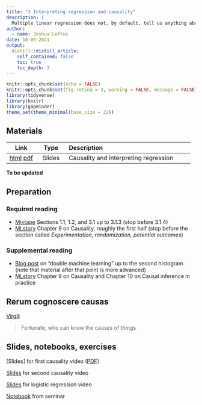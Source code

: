 ```yaml
---
title: "3 Interpreting regression and causality"
description: |
  Multiple linear regression does not, by default, tell us anything about causality. But with the right data and careful interpretation we might be able to learn some causal relationships.
author:
  - name: Joshua Loftus
date: 10-09-2021
output:
  distill::distill_article:
    self_contained: false
    toc: true
    toc_depth: 3
---
```


```r
knitr::opts_chunk$set(echo = FALSE)
knitr::opts_chunk$set(fig.retina = 3, warning = FALSE, message = FALSE)
library(tidyverse)
library(knitr)
library(gapminder)
theme_set(theme_minimal(base_size = 22))
```

## Materials

| Link | Type | Description             |
|:----:|:----:|:------------------------|
| [html](slides/03-1-interpretation_causality.html)  [pdf](slides/03-1-interpretation_causality_handout.pdf) | Slides | Causality and interpreting regression

**To be updated**

## Preparation

### Required reading

- [Mixtape](https://mixtape.scunning.com/index.html) Sections 1.1, 1.2, and 3.1 up to 3.1.3 (stop before 3.1.4)
- [MLstory](https://mlstory.org/) Chapter 9 on Causality, roughly the first half (stop before the section called *Experimentation, randomization, potential outcomes*)

### Supplemental reading

- [Blog post](https://towardsdatascience.com/double-machine-learning-for-causal-inference-78e0c6111f9d) on "double machine learning" up to the second histogram (note that material after that point is more advanced)
- [MLstory](https://mlstory.org/) Chapter 9 on Causality and Chapter 10 on Causal inference in practice

## Rerum cognoscere causas

[Virgil](https://en.wikipedia.org/wiki/Felix,_qui_potuit_rerum_cognoscere_causas):

> Fortunate, who can know the causes of things

## Slides, notebooks, exercises

[Slides] for first causality video ([PDF](slides/causality.pdf))

[Slides](../10-action/slides/10-2-changetheworld.html) for second causality video

[Slides](../04-classification/slides/04-1-classification.html) for logistic regression video

[Notebook](notebooks/logistic_regression.html) from seminar
